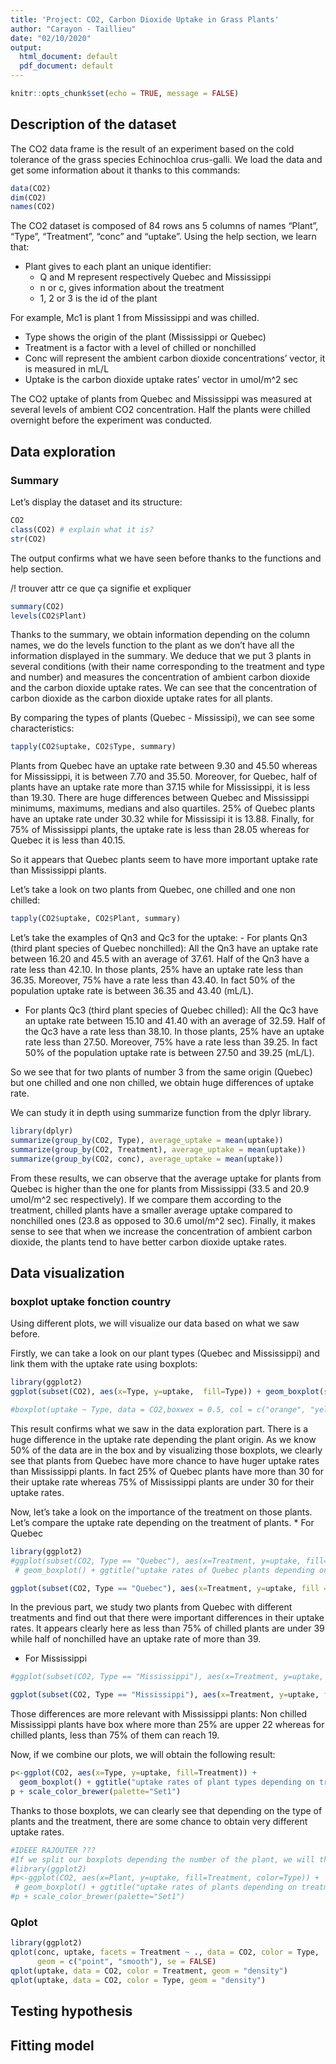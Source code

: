 ```yaml
---
title: 'Project: CO2, Carbon Dioxide Uptake in Grass Plants'
author: "Carayon - Taillieu"
date: "02/10/2020"
output:
  html_document: default
  pdf_document: default
---
```


```r
knitr::opts_chunk$set(echo = TRUE, message = FALSE)
```

## Description of the dataset

The CO2 data frame is the result of an experiment based on the cold tolerance of the grass species Echinochloa crus-galli.
We load the data and get some information about it thanks to this commands:

```r
data(CO2)
dim(CO2)
names(CO2)
```

The CO2 dataset is composed of 84 rows ans 5 columns of names
"Plant", "Type", "Treatment", "conc" and "uptake".
Using the help section, we learn that:

* Plant gives to each plant an unique identifier:
  * Q and M represent respectively Quebec and Mississippi
  * n or c, gives information about the treatment
  * 1, 2 or 3 is the id of the plant

For example, Mc1 is plant 1 from Mississippi and was chilled.

* Type shows the origin of the plant (Mississippi or Quebec)
* Treatment is a factor with a level of chilled or nonchilled
* Conc will represent the ambient carbon dioxide concentrations' vector, it is measured in mL/L
* Uptake is the carbon dioxide uptake rates' vector in umol/m^2 sec

The CO2 uptake of plants from Quebec and Mississippi was measured at several levels of ambient CO2 concentration. 
Half the plants were chilled overnight before the experiment was conducted.

## Data exploration

### Summary

Let's display the dataset and its structure:

```r
CO2
class(CO2) # explain what it is?
str(CO2)
```

The output confirms what we have seen before thanks to the functions and help section.

/!\ trouver attr ce que ça signifie et expliquer 

```r
summary(CO2)
levels(CO2$Plant)
```

Thanks to the summary, we obtain information depending on the column names, we do the levels function to the plant as we don't have all the information displayed in the summary. 
We deduce that we put 3 plants in several conditions (with their name corresponding to the treatment and type and number) and measures the concentration of ambient carbon dioxide and the carbon dioxide uptake rates. 
We can see that the concentration of carbon dioxide as the carbon dioxide uptake rates for all plants.

By comparing the types of plants (Quebec - Mississipi), we can see some characteristics:

```r
tapply(CO2$uptake, CO2$Type, summary)
```

Plants from Quebec have an uptake rate between 9.30 and 45.50 whereas for Mississippi, it is between 7.70 and 35.50.
Moreover, for Quebec, half of plants have an uptake rate more than 37.15 while for Mississippi, it is less than 19.30.
There are huge differences between Quebec and Mississippi minimums, maximums, medians and also quartiles.
25% of Quebec plants have an uptake rate under 30.32 while for Mississipi it is 13.88.
Finally, for 75% of Mississippi plants, the uptake rate is less than 28.05 whereas for Quebec it is less than 40.15.

So it appears that Quebec plants seem to have more important uptake rate than Mississippi plants.

Let's take a look on two plants from Quebec, one chilled and one non chilled:

```r
tapply(CO2$uptake, CO2$Plant, summary)
```

Let's take the examples of Qn3 and Qc3 for the uptake:
- For plants Qn3 (third plant species of Quebec nonchilled):
All the Qn3 have an uptake rate between 16.20 and 45.5 with an average of 37.61.
Half of the Qn3 have a rate less than 42.10.
In those plants, 25% have an uptake rate less than 36.35.
Moreover, 75% have a rate less than 43.40.
In fact 50% of the population uptake rate is between 36.35 and 43.40 (mL/L).

- For plants Qc3 (third plant species of Quebec chilled):
All the Qc3 have an uptake rate between 15.10 and 41.40 with an average of 32.59.
Half of the Qc3 have a rate less than 38.10.
In those plants, 25% have an uptake rate less than 27.50.
Moreover, 75% have a rate less than 39.25.
In fact 50% of the population uptake rate is between 27.50 and 39.25 (mL/L).

So we see that for two plants of number 3 from the same origin (Quebec) but one chilled and one non chilled, we obtain huge differences of uptake rate.

We can study it in depth using summarize function from the dplyr library.

```r
library(dplyr)
summarize(group_by(CO2, Type), average_uptake = mean(uptake))
summarize(group_by(CO2, Treatment), average_uptake = mean(uptake))
summarize(group_by(CO2, conc), average_uptake = mean(uptake))
```

From these results, we can observe that the average uptake for plants from Quebec is higher than the one for plants from Mississippi (33.5 and 20.9 umol/m^2 sec respectively).
If we compare them according to the treatment, chilled plants have a smaller average uptake compared to nonchilled ones (23.8 as opposed to 30.6 umol/m^2 sec).
Finally, it makes sense to see that when we increase the concentration of ambient carbon dioxide, the plants tend to have better carbon dioxide uptake rates.

## Data visualization

### boxplot uptake fonction country

Using different plots, we will visualize our data based on what we saw before.

Firstly, we can take a look on our plant types (Quebec and Mississippi) and link them with the uptake rate using boxplots:
```r
library(ggplot2)
ggplot(subset(CO2), aes(x=Type, y=uptake,  fill=Type)) + geom_boxplot(show.legend = FALSE) + ggtitle("uptake rates of  plants depending on country") 

#boxplot(uptake ~ Type, data = CO2,boxwex = 0.5, col = c("orange", "yellow"),main = "Uptake rates of plants depending on country",xlab = "country",ylab = "uptake")
```

This result confirms what we saw in the data exploration part. There is a huge difference in the uptake rate depending the plant origin. As we know 50% of the data are in the box and by visualizing those boxplots, we clearly see that plants from Quebec have more chance to have  huger uptake rates than Mississippi plants. In fact 25% of Quebec plants have more than 30 for their uptake rate whereas 75% of Mississippi plants are under 30 for their uptake rates.

Now, let's take a look on the importance of the treatment on those plants.
Let's compare the uptake rate depending on the treatment of plants. 
* For Quebec
```r
library(ggplot2)
#ggplot(subset(CO2, Type == "Quebec"), aes(x=Treatment, y=uptake, fill=Plant)) +
 # geom_boxplot() + ggtitle("uptake rates of Quebec plants depending on treatment")

ggplot(subset(CO2, Type == "Quebec"), aes(x=Treatment, y=uptake, fill = Treatment)) + geom_boxplot(show.legend = FALSE) + ggtitle("uptake rates of Quebec plants depending on treatment")
```

In the previous part, we study two plants from Quebec with different treatments and find out that there were important differences in their uptake rates. It appears clearly here as less than 75% of chilled plants are under 39 while half of nonchilled have an uptake rate of more than 39.

* For Mississippi
```r
#ggplot(subset(CO2, Type == "Mississippi"), aes(x=Treatment, y=uptake, fill=Plant)) #+geom_boxplot()  +  ggtitle("uptake rates of Mississippi plants depending on #treatment")

ggplot(subset(CO2, Type == "Mississippi"), aes(x=Treatment, y=uptake, fill= Treatment)) + geom_boxplot(show.legend = FALSE) + ggtitle("uptake rates of Mississippi plants depending on treatment")
```

Those differences are more relevant with Mississippi plants:
Non chilled Mississippi plants have box where more than 25% are upper 22 whereas for chilled plants, less than 75% of them can reach 19.

Now, if we combine our plots, we will obtain the following result:
```r
p<-ggplot(CO2, aes(x=Type, y=uptake, fill=Treatment)) +
  geom_boxplot() + ggtitle("uptake rates of plant types depending on treatment") 
p + scale_color_brewer(palette="Set1")

```

Thanks to those boxplots, we can clearly see that depending on the type of plants and the treatment, there are some chance to obtain very different uptake rates.

```r
#IDEEE RAJOUTER ???
#If we split our boxplots depending the number of the plant, we will then obtain:
#library(ggplot2)
#p<-ggplot(CO2, aes(x=Plant, y=uptake, fill=Treatment, color=Type)) +
 # geom_boxplot() + ggtitle("uptake rates of plants depending on treatment") 
#p + scale_color_brewer(palette="Set1")
```


### Qplot

```r
library(ggplot2)
qplot(conc, uptake, facets = Treatment ~ ., data = CO2, color = Type,
      geom = c("point", "smooth"), se = FALSE)
qplot(uptake, data = CO2, color = Treatment, geom = "density")
qplot(uptake, data = CO2, color = Type, geom = "density")
```

## Testing hypothesis



## Fitting model


